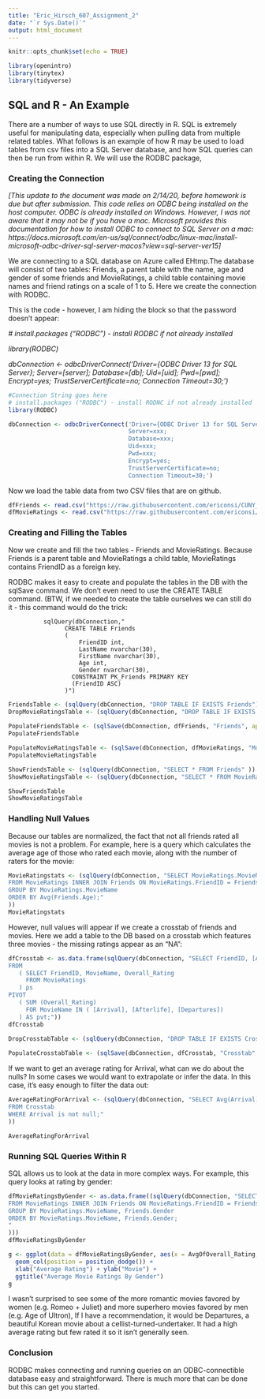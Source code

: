 ```yaml
---
title: "Eric_Hirsch_607_Assignment_2"
date: "`r Sys.Date()`"
output: html_document
---
```


```r
knitr::opts_chunk$set(echo = TRUE)
```

```r
library(openintro)
library(tinytex)
library(tidyverse)
```

## SQL and R - An Example

There are a number of ways to use SQL directly in R.  SQL is extremely useful for manipulating data, especially when pulling data from multiple related tables.  What follows is an example of how R may be used to load tables from csv files into a SQL Server database, and how SQL queries can then be run from within R.  We will use the RODBC package,

### Creating the Connection


*[This update to the document was made on 2/14/20, before homework is due but after submission.  This code relies on ODBC being installed on the host computer. ODBC is already installed on Windows. However, I was not aware that it may not be if you have a mac.  Microsoft provides this documentation for how to install ODBC to connect to SQL Server on a mac:  https://docs.microsoft.com/en-us/sql/connect/odbc/linux-mac/install-microsoft-odbc-driver-sql-server-macos?view=sql-server-ver15]*

We are connecting to a SQL database on Azure called EHtmp.The database will consist of two tables: Friends, a parent table with the name, age and gender of some friends and MovieRatings, a child table containing movie names and friend ratings on a scale of 1 to 5. Here we create the connection with RODBC.

This is the code - however, I am hiding the block so that the password doesn't appear:


  *# install.packages ("RODBC") - install RODBC if not already installed*
  
  *library(RODBC)*

  *dbConnection <- odbcDriverConnect('Driver={ODBC Driver 13 for SQL Server};*
                      *Server=[server];*
                      *Database=[db];*
                      *Uid=[uid];*
                      *Pwd=[pwd];*
                      *Encrypt=yes;*
                      *TrustServerCertificate=no;*
                      *Connection Timeout=30;')*


```r
#Connection String goes here
# install.packages ("RODBC") - install RODNC if not already installed
library(RODBC)

dbConnection <- odbcDriverConnect('Driver={ODBC Driver 13 for SQL Server};
                                  Server=xxx;
                                  Database=xxx;
                                  Uid=xxx;
                                  Pwd=xxx;
                                  Encrypt=yes;
                                  TrustServerCertificate=no;
                                  Connection Timeout=30;')
```

Now we load the table data from two CSV files that are on github.

``` r
dfFriends <- read.csv("https://raw.githubusercontent.com/ericonsi/CUNY_607/main/Movie_Friends.csv", header=TRUE)
dfMovieRatings <- read.csv("https://raw.githubusercontent.com/ericonsi/CUNY_607/main/Movies_MovieRatings.csv", header=TRUE)
```

### Creating and Filling the Tables

Now we create and fill the two tables - Friends and MovieRatings. Because Friends is a parent table and MovieRatings a child table, MovieRatings contains FriendID as a foreign key. 

RODBC makes it easy to create and populate the tables in the DB with the sqlSave command.  We don't even need to use the CREATE TABLE command.  (BTW, if we needed to create the table ourselves we can still do it - this command would do the trick: 

              sqlQuery(dbConnection,"
                    CREATE TABLE Friends
                    (
                    	FriendID int,
                    	LastName nvarchar(30),
                    	FirstName nvarchar(30),
                    	Age int,
                    	Gender nvarchar(30),
                      CONSTRAINT PK_Friends PRIMARY KEY
                      (FriendID ASC)
                    )")

```r

FriendsTable <- (sqlQuery(dbConnection, "DROP TABLE IF EXISTS Friends"))
DropMovieRatingsTable <- (sqlQuery(dbConnection, "DROP TABLE IF EXISTS MovieRatings"))
  
PopulateFriendsTable <- (sqlSave(dbConnection, dfFriends, "Friends", append=TRUE))
PopulateFriendsTable

PopulateMovieRatingsTable <- (sqlSave(dbConnection, dfMovieRatings, "MovieRatings", append=TRUE))
PopulateMovieRatingsTable

ShowFriendsTable <- (sqlQuery(dbConnection, "SELECT * FROM Friends" ))
ShowMovieRatingsTable <- (sqlQuery(dbConnection, "SELECT * FROM MovieRatings" ))

ShowFriendsTable 
ShowMovieRatingsTable 
```
### Handling Null Values

Because our tables are normalized, the fact that not all friends rated all movies is not a problem.  For example, here is a query which calculates the average age of those who rated each movie, along with the number of raters for the movie:

```r
MovieRatingstats <- (sqlQuery(dbConnection, "SELECT MovieRatings.MovieName as Movie_Name, Avg(Friends.Age) AS Avg_Age_of_Raters, Count(MovieRatings.MovieID) AS N
FROM MovieRatings INNER JOIN Friends ON MovieRatings.FriendID = Friends.FriendID
GROUP BY MovieRatings.MovieName
ORDER BY Avg(Friends.Age);"
))
MovieRatingstats
```

However, null values will appear if we create a crosstab of friends and movies. Here we add a table to the DB based on a crosstab which features three movies - the missing ratings appear as an "NA": 

```r
dfCrosstab <- as.data.frame(sqlQuery(dbConnection, "SELECT FriendID, [Arrival] AS Arrival, [Afterlife] AS Afterlife, [Departures] AS Departures
FROM 
   ( SELECT FriendID, MovieName, Overall_Rating
     FROM MovieRatings 
   ) ps
PIVOT
   ( SUM (Overall_Rating)
     FOR MovieName IN ( [Arrival], [Afterlife], [Departures])
   ) AS pvt;"))
dfCrosstab

DropCrosstabTable <- (sqlQuery(dbConnection, "DROP TABLE IF EXISTS Crosstab"))
  
PopulateCrosstabTable <- (sqlSave(dbConnection, dfCrosstab, "Crosstab", append=TRUE))
```
If we want to get an average rating for Arrival, what can we do about the nulls? In some cases we would want to extrapolate or infer the data.  In this case, it's easy enough to filter the data out:

```r
AverageRatingForArrival <- (sqlQuery(dbConnection, "SELECT Avg(Arrival) AS Avg_Rating
FROM Crosstab
WHERE Arrival is not null;"
))

AverageRatingForArrival
```

### Running SQL Queries Within R

SQL allows us to look at the data in more complex ways.  For example, this query looks at rating by gender:

```r
dfMovieRatingsByGender <- as.data.frame((sqlQuery(dbConnection, "SELECT MovieRatings.MovieName, Friends.Gender, Count(MovieRatings.MovieID) AS CountOfMovieID, Avg(MovieRatings.OverAll_Rating) AS AvgOfOverall_Rating
FROM MovieRatings INNER JOIN Friends ON MovieRatings.FriendID = Friends.FriendID
GROUP BY MovieRatings.MovieName, Friends.Gender
ORDER BY MovieRatings.MovieName, Friends.Gender;
"
)))
dfMovieRatingsByGender


```

```r
g <- ggplot(data = dfMovieRatingsByGender, aes(x = AvgOfOverall_Rating, y= MovieName, group=Gender, fill=Gender)) +
  geom_col(position = position_dodge()) +
  xlab("Average Rating") + ylab("Movie") +
  ggtitle("Average Movie Ratings By Gender")
g
```

I wasn't surprised to see some of the more romantic movies favored by women (e.g. Romeo + Juliet) and more superhero movies favored by men  (e.g. Age of Ultron),  If I have a recommendation, it would be Departures, a beautiful Korean movie about a cellist-turned-undertaker.  It had a high average rating but few rated it so it isn't generally seen.

### Conclusion

RODBC makes connecting and running queries on an ODBC-connectible database easy and straightforward. There is much more that can be done but this can get you started.



